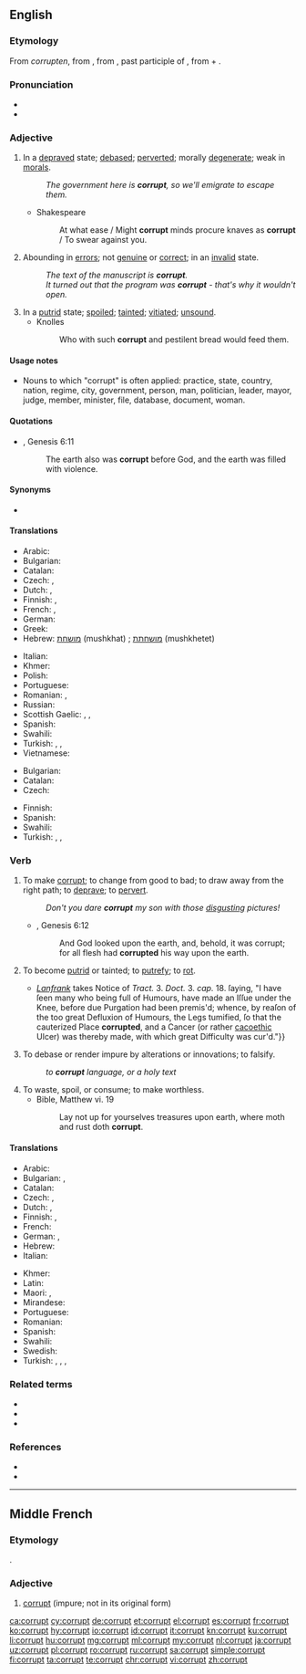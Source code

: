 ==English==
{{wikipedia|dab=corrupt}}

===Etymology===
From {{etyl|enm|en}} ''corrupten'', from {{etyl|fro|en}} {{m|fro|corropt}}, from {{etyl|la|en}} {{m|la|corruptus}}, past participle of {{m|la|corrumpo|corrumpō, corrumpere|to destroy, ruin, injure, spoil, corrupt, bribe}}, from {{m|la|com-||together}} + {{m|la|rumpere||to break in pieces}}.

===Pronunciation===
* {{audio|en-us-corrupt.ogg|Audio (US)|lang=en}}
* {{rhymes|ʌpt|lang=en}}

===Adjective===
{{en-adj}}

# In a [[depraved]] state; [[debased]]; [[perverted]]; morally [[degenerate]]; weak in [[morals]].
#: ''The government here is '''corrupt''', so we'll emigrate to escape them.''
#* Shakespeare
#*: At what ease / Might '''corrupt''' minds procure knaves as '''corrupt''' / To swear against you.
# Abounding in [[error]]s; not [[genuine]] or [[correct]]; in an [[invalid]] state.
#: ''The text of the manuscript is '''corrupt'''.''
#: ''It turned out that the program was '''corrupt''' - that's why it wouldn't open.''
# In a [[putrid]] state; [[spoiled]]; [[tainted]]; [[vitiated]]; [[unsound]].
#* Knolles
#*: Who with such '''corrupt''' and pestilent bread would feed them.

====Usage notes====
* Nouns to which "corrupt" is often applied: practice, state, country, nation, regime, city, government, person, man, politician, leader, mayor, judge, member, minister, file, database, document, woman.

====Quotations====
* {{RQ:Authorized Version}}, Genesis 6:11
*: The earth also was '''corrupt''' before God, and the earth was filled with violence.

====Synonyms====
* {{l|en|corrupted}}

====Translations====
{{trans-top|in a depraved state}}
* Arabic: {{t|ar|مرتش، فاسد}}
* Bulgarian: {{t+|bg|покварен}}
* Catalan: {{t+|ca|corrupte}}
* Czech: {{t|cs|zkažený}}, {{t|cs|zkorumpovaný}}
* Dutch: {{t+|nl|corrupt}}, {{t+|nl|verdorven}}
* Finnish: {{t+|fi|turmeltunut}}, {{t|fi|korruptoitunut}}
* French: {{t+|fr|corrompu}}, {{t+|fr|dévoyé}}
* German: {{t+|de|korrupt}}
* Greek: {{t+|el|διεφθαρμένος|m}}
* Hebrew: [[מושחת]] (mushkhat) {{g|m}}; [[מושחתת]] (mushkhetet) {{g|f}}
{{trans-mid}}
* Italian: {{t+|it|corrotto|m}}
* Khmer: {{t|km|ពុករលួយ|tr=puk rɔluəy|sc=Khmr}}
* Polish: {{t|pl|skorumpowany|m}}
* Portuguese: {{t+|pt|corrupto}}
* Romanian: {{t+|ro|corupt|m}}, {{t|ro|coruptă|f}}
* Russian: {{t+|ru|коррумпи́рованный}}
* Scottish Gaelic: {{t|gd|olc}}, {{t|gd|meallta}}, {{t|gd|breun}}
* Spanish: {{t+|es|corrupto}}
* Swahili: {{t+|sw|paramidi}}
* Turkish: {{t+|tr|yoz}}, {{t|tr|yozlaşmış}}, {{t+|tr|bozulmuş}}
* Vietnamese: {{t+|vi|tham nhũng}}
{{trans-bottom}}

{{trans-top|with lots of errors in it}}
* Bulgarian: {{t+|bg|развален}}
* Catalan: {{t+|ca|corrupte}}
* Czech: {{t|cs|porušený}}
{{trans-mid}}
* Finnish: {{t|fi|korruptoitunut}}
* Spanish: {{t+|es|corrupto}}
* Swahili: {{t+|sw|paramidi}}
* Turkish: {{t+|tr|bozuk}}, {{t+|tr|bozulmuş}}, {{t+|tr|hatalı}}
{{trans-bottom}}

===Verb===
{{en-verb}}

# {{lb|en|transitive}} To make [[#Adjective|corrupt]]; to change from good to bad; to draw away from the right path; to [[deprave]]; to [[pervert]].
#: ''Don't you dare '''corrupt''' my son with those [[disgusting]] pictures!''
#* {{RQ:Authorized Version}}, Genesis 6:12
#*: And God looked upon the earth, and, behold, it was corrupt; for all flesh had '''corrupted''' his way upon the earth.
# {{lb|en|intransitive}} To become [[putrid]] or tainted; to [[putrefy]]; to [[rot]].
#: {{rfquotek|Francis Bacon}}
#* {{quote-book|author=George Smith|title=Institutiones Chirurgicæ: or, Principles of Surgery, [...] To which is Annexed, a Chirurgical Dispensatory, [...]|location=London|publisher=Printed [by [[w:William Bowyer (printer)|William Bowyer]]] for Henry Lintot, at the Cross-Keys against [[w:St Dunstan-in-the-West|St. Dunstan's Church]] in [[w:Fleet Street|Fleetstreet]]|year=1732|page=254|pageurl=https://books.google.com/books?id=axFeAAAAcAAJ&pg=PA254|oclc=745299684|passage={{...}} ''[[w:Lanfranc of Milan|Lanfrank]]'' takes Notice of ''Tract.'' 3. ''Doct.'' 3. ''cap.'' 18. ſaying, "I have ſeen many who being full of Humours, have made an Iſſue under the Knee, before due Purgation had been premis'd; whence, by reaſon of the too great Defluxion of Humours, the Legs tumified, ſo that the cauterized Place '''corrupted''', and a Cancer (or rather [[cacoethic]] Ulcer) was thereby made, with which great Difficulty was cur'd."}}
# To debase or render impure by alterations or innovations; to falsify.
#: ''to '''corrupt''' language, or a holy text''
# To waste, spoil, or consume; to make worthless.
#* Bible, Matthew vi. 19
#*: Lay not up for yourselves treasures upon earth, where moth and rust doth '''corrupt'''.

====Translations====
{{trans-top|to change from good to bad}}
* Arabic: {{t-needed|ar}}
* Bulgarian: {{t+|bg|развалям}}, {{t+|bg|развращавам}}
* Catalan: {{t+|ca|corrompre}}
* Czech: {{t|cs|zkazit}}, {{t|cs|narušit}}
* Dutch: {{t+|nl|verderven}}, {{t+|nl|verworden}}
* Finnish: {{t+|fi|turmella}}, {{t|fi|korruptoida}}
* French: {{t+|fr|corrompre}}
* German: {{t+|de|verderben}}, {{t+|de|korrumpieren}}
* Hebrew: {{t+|he|השחית|tr=hishkhít}}
* Italian: {{t|it|corrompere}}
{{trans-mid}}
* Khmer: {{t|km|ពុករលួយ|tr=puk rɔluəy|sc=Khmr}}
* Latin: {{t|la|corrumpo}}
* Maori: {{t|mi|whakatautauhea}}, {{t|mi|whakatautauwhea}}
* Mirandese: {{t-needed|mwl}}
* Portuguese: {{t+|pt|corromper}}
* Romanian: {{t+|ro|corupe}}
* Spanish: {{t+|es|corromper}}
* Swahili: {{t+|sw|paramidi}}
* Swedish: {{t+|sv|fördärva}}
* Turkish: {{t+|tr|bozmak}}, {{t+|tr|bozulmak}}, {{t+|tr|yozlaşmak}}, {{t+|tr|yozlaştırmak}}
{{trans-bottom}}

===Related terms===
* {{l|en|corruptible}}
* {{l|en|corruption}}
* {{l|en|incorruptible}}

===References===
* {{R:Century 1911}}
* {{R:Webster 1913}}

----

==Middle French==

===Etymology===
{{borrowing|la|corruptus|lang=frm}}.

===Adjective===
{{frm-adj}}

# [[#English|corrupt]] (impure; not in its original form)

[[ca:corrupt]]
[[cy:corrupt]]
[[de:corrupt]]
[[et:corrupt]]
[[el:corrupt]]
[[es:corrupt]]
[[fr:corrupt]]
[[ko:corrupt]]
[[hy:corrupt]]
[[io:corrupt]]
[[id:corrupt]]
[[it:corrupt]]
[[kn:corrupt]]
[[ku:corrupt]]
[[li:corrupt]]
[[hu:corrupt]]
[[mg:corrupt]]
[[ml:corrupt]]
[[my:corrupt]]
[[nl:corrupt]]
[[ja:corrupt]]
[[uz:corrupt]]
[[pl:corrupt]]
[[ro:corrupt]]
[[ru:corrupt]]
[[sa:corrupt]]
[[simple:corrupt]]
[[fi:corrupt]]
[[ta:corrupt]]
[[te:corrupt]]
[[chr:corrupt]]
[[vi:corrupt]]
[[zh:corrupt]]